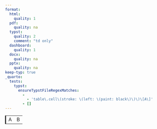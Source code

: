 ```yaml
---
format:
  html:
    quality: 1
  pdf:
    quality: na
  typst:
    quality: 2
    comment: "td only"
  dashboard:
    quality: 1
  docx:
    quality: na
  pptx:
    quality: na
keep-typ: true
_quarto:
  tests:
    typst:
      ensureTypstFileRegexMatches:
        -
          - 'table\.cell\(stroke: \(left: \(paint: black\)\)\)\[A\]'
        - []
---
```


```{=html}
<table>
    <tr><td style="border-left-style: solid; border-left-color: black">A</td><td>B</td></tr>
</table>
```

